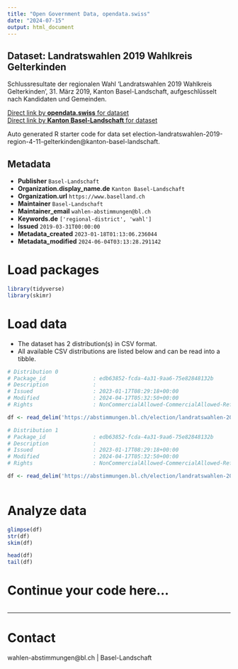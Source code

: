 ```yaml
---
title: "Open Government Data, opendata.swiss"
date: "2024-07-15"
output: html_document
---
```


## Dataset: Landratswahlen 2019 Wahlkreis Gelterkinden

Schlussresultate der regionalen Wahl 'Landratswahlen 2019 Wahlkreis Gelterkinden', 31. März 2019, Kanton Basel-Landschaft, aufgeschlüsselt nach Kandidaten und Gemeinden.

[Direct link by **opendata.swiss** for dataset](https://opendata.swiss/de/dataset/landratswahlen-2019-wahlkreis-gelterkinden)<br>
[Direct link by **Kanton Basel-Landschaft** for dataset](https://abstimmungen.bl.ch/election/landratswahlen-2019-region-4-11-gelterkinden/data)

Auto generated R starter code for data set election-landratswahlen-2019-region-4-11-gelterkinden@kanton-basel-landschaft.

## Metadata

- **Publisher** `Basel-Landschaft`
- **Organization.display_name.de** `Kanton Basel-Landschaft`
- **Organization.url** `https://www.baselland.ch`
- **Maintainer** `Basel-Landschaft`
- **Maintainer_email** `wahlen-abstimmungen@bl.ch`
- **Keywords.de** `['regional-district', 'wahl']`
- **Issued** `2019-03-31T00:00:00`
- **Metadata_created** `2023-01-18T01:13:06.236044`
- **Metadata_modified** `2024-06-04T03:13:28.291142`


# Load packages

```r

library(tidyverse)
library(skimr)

```

# Load data

-   The dataset has 2 distribution(s) in CSV format.
-   All available CSV distributions are listed below and can be read into a tibble.

```r

# Distribution 0
# Package_id               : edb63852-fcda-4a31-9aa6-75e82848132b
# Description              : 
# Issued                   : 2023-01-17T08:29:18+00:00
# Modified                 : 2024-04-17T05:32:50+00:00
# Rights                   : NonCommercialAllowed-CommercialAllowed-ReferenceRequired

df <- read_delim('https://abstimmungen.bl.ch/election/landratswahlen-2019-region-4-11-gelterkinden/data-parties-csv')

# Distribution 1
# Package_id               : edb63852-fcda-4a31-9aa6-75e82848132b
# Description              : 
# Issued                   : 2023-01-17T08:29:18+00:00
# Modified                 : 2024-04-17T05:32:50+00:00
# Rights                   : NonCommercialAllowed-CommercialAllowed-ReferenceRequired

df <- read_delim('https://abstimmungen.bl.ch/election/landratswahlen-2019-region-4-11-gelterkinden/data-csv')



```

# Analyze data

```r

glimpse(df)
str(df)
skim(df)

head(df)
tail(df)

```

# Continue your code here...

```r

```

------------------------------------------------------------------------

# Contact

wahlen-abstimmungen@bl.ch | Basel-Landschaft
